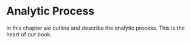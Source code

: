 # Analytic Process

In this chapter we outline and describe the analytic process. This is the heart of our book.

